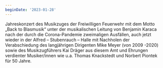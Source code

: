```yaml
---
beginDate: '2023-01-28'
---
```


Jahreskonzert des Musikzuges der Freiwilligen Feuerwehr mit dem Motto „Back to
Blasmusik“ unter der musikalischen Leitung von Benjamin Karaca nach der durch
die Corona-Pandemie zweimaligen Ausfällen, auch jetzt wieder in der Alfred –
Stubenrauch – Halle mit Nachholen der Verabschiedung des langjährigen Dirigenten
Mike Meyer (von 2009 -2020) sowie des Musikzugführers Kai Dräger aus diesem Amt
und Ehrungen verdienter Musiker/innen wie u.a. Thomas Knackstedt und Norbert
Piontek für 50 Jahre.
